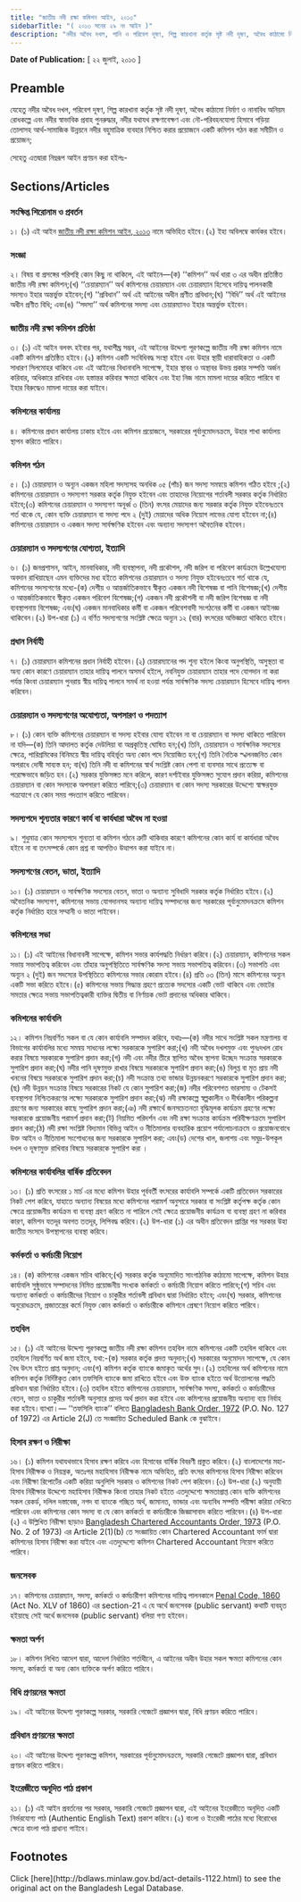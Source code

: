 ```yaml
---
title: "জাতীয় নদী রক্ষা কমিশন আইন, ২০১৩"
sidebarTitle: "( ২০১৩ সনের ২৯ নং আইন )"
description: "নদীর অবৈধ দখল, পানি ও পরিবেশ দূষণ, শিল্প কারখানা কর্তৃক সৃষ্ট নদী দূষণ, অবৈধ কাঠামো নির্মাণ ও নানাবিধ অনিয়ম রোধকল্পে এবং নদীর স্বাভাবিক প্রবাহ পুনরুদ্ধার, নদীর যথাযথ রক্ষণাবেক্ষণ এবং নৌ-পরিবহনযোগ্য হিসাবে গড়িয়া তোলাসহ আর্থ-সামাজিক উন্নয়নে নদীর বহুমাত্রিক ব্যবহার নিশ্চিত করার প্রয়োজনে একটি কমিশন গঠনের উদ্দেশ্যে প্রণীত আইন"
---
```


**Date of Publication:** [ ২২ জুলাই, ২০১৩ ]

## Preamble

যেহেতু নদীর অবৈধ দখল, পরিবেশ দূষণ, শিল্প কারখানা কর্তৃক সৃষ্ট নদী দূষণ, অবৈধ কাঠামো নির্মাণ ও নানাবিধ অনিয়ম রোধকল্পে এবং নদীর স্বাভাবিক প্রবাহ পুনরুদ্ধার, নদীর যথাযথ রক্ষণাবেক্ষণ এবং নৌ-পরিবহনযোগ্য হিসাবে গড়িয়া তোলাসহ আর্থ-সামাজিক উন্নয়নে নদীর বহুমাত্রিক ব্যবহার নিশ্চিত করার প্রয়োজনে একটি কমিশন গঠন করা সমীচীন ও প্রয়োজন;

সেহেতু এতদ্বারা নিম্নরূপ আইন প্রণয়ন করা হইলঃ-

## Sections/Articles

### সংক্ষিপ্ত শিরোনাম ও প্রবর্তন

১। (১) এই আইন [জাতীয় নদী রক্ষা কমিশন আইন, ২০১৩](/laws/act-1122 "জাতীয় নদী রক্ষা কমিশন আইন, ২০১৩") নামে অভিহিত হইবে।(২) ইহা অবিলম্বে কার্যকর হইবে।

### সংজ্ঞা

২। বিষয় বা প্রসঙ্গের পরিপন্থি কোন কিছু না থাকিলে, এই আইনে—(ক) ‘‘কমিশন’’ অর্থ ধারা ৩ এর অধীন প্রতিষ্ঠিত জাতীয় নদী রক্ষা কমিশন;(খ) ‘‘চেয়ারম্যান’’ অর্থ কমিশনের চেয়ারম্যান এবং চেয়ারম্যান হিসেবে দায়িত্ব পালনকারী সদস্যও ইহার অন্তর্ভুক্ত হইবেন;(গ) ‘‘প্রবিধান’’ অর্থ এই আইনের অধীন প্রণীত প্রবিধান;(ঘ) ‘‘বিধি’’ অর্থ এই আইনের অধীন প্রণীত বিধি; এবং(ঙ) ‘‘সদস্য’’ অর্থ কমিশনের সদস্য এবং চেয়ারম্যানও ইহার অন্তর্ভুক্ত হইবেন।

### জাতীয় নদী রক্ষা কমিশন প্রতিষ্ঠা

৩। (১) এই আইন বলবৎ হইবার পর, যথাশীঘ্র সম্ভব, এই আইনের উদ্দেশ্য পূরণকল্পে জাতীয় নদী রক্ষা কমিশন নামে একটি কমিশন প্রতিষ্ঠিত হইবে।(২) কমিশন একটি সংবিধিবদ্ধ সংস্থা হইবে এবং উহার স্থায়ী ধারাবাহিকতা ও একটি সাধারণ সিলমোহর থাকিবে এবং এই আইনের বিধানাবলি সাপেক্ষে, ইহার স্থাবর ও অস্থাবর উভয় প্রকার সম্পত্তি অর্জন করিবার, অধিকারে রাখিবার এবং হস্তান্তর করিবার ক্ষমতা থাকিবে এবং ইহা নিজ নামে মামলা দায়ের করিতে পারিবে বা ইহার বিরুদ্ধেও মামলা দায়ের করা যাইবে।

### কমিশনের কার্যালয়

৪। কমিশনের প্রধান কার্যালয় ঢাকায় হইবে এবং কমিশন প্রয়োজনে, সরকারের পূর্বানুমোদনক্রমে, উহার শাখা কার্যালয় স্থাপন করিতে পারিবে।

### কমিশন গঠন

৫। (১) চেয়ারম্যান ও অন্যূন একজন মহিলা সদস্যসহ অনধিক ০৫ (পাঁচ) জন সদস্য সমন্বয়ে কমিশন গঠিত হইবে ;(২) কমিশনের চেয়ারম্যান ও সদস্যগণ সরকার কর্তৃক নিযুক্ত হইবেন এবং তাহাদের নিয়োগের শর্তাবলী সরকার কর্তৃক নির্ধারিত হইবে;(৩) কমিশনের চেয়ারম্যান ও সদস্যগণ অনূর্ধ্ব ৩ (তিন) বৎসর মেয়াদের জন্য সরকার কর্তৃক নিযুক্ত হইবেনঃতবে শর্ত থাকে যে, কোন ব্যক্তি চেয়ারম্যান বা সদস্য পদে ২ (দুই) মেয়াদের অধিক নিয়োগ লাভের যোগ্য হইবেন না;(৪) কমিশনের চেয়ারম্যান ও একজন সদস্য সার্বক্ষণিক হইবেন এবং অন্যান্য সদস্যগণ অবৈতনিক হইবেন।

### চেয়ারম্যান ও সদস্যগণের যোগ্যতা, ইত্যাদি

৬। (১) জনপ্রশাসন, আইন, মানবাধিকার, নদী ব্যবস্থাপনা, নদী প্রকৌশল, নদী জরিপ বা পরিবেশ কার্যক্রমে উল্লেখযোগ্য অবদান রাখিয়াছেন এমন ব্যক্তিদের মধ্য হইতে কমিশনের চেয়ারম্যান ও সদস্য নিযুক্ত হইবেনঃতবে শর্ত থাকে যে, কমিশনের সদস্যগণের মধ্যে-(ক) দেশীয় ও আন্তর্জাতিকভাবে স্বীকৃত একজন নদী বিশেষজ্ঞ বা পানি বিশেষজ্ঞ;(খ) দেশীয় ও আন্তর্জাতিকভাবে স্বীকৃত একজন পরিবেশ বিশেষজ্ঞ;(গ) একজন নদী প্রকৌশলী বা নদী জরিপ বিশেষজ্ঞ বা নদী ব্যবস্থাপনায় বিশেষজ্ঞ; এবং(ঘ) একজন মানবাধিকার কর্মী বা একজন পরিবেশবাদী সংগঠনের কর্মী বা একজন আইনজ্ঞ থাকিবেন।(২) উপ-ধারা (১) এ বর্ণিত সদস্যগণের সংশ্লিষ্ট ক্ষেত্রে অন্যূন ১২ (বার) বৎসরের অভিজ্ঞতা থাকিতে হইবে।

### প্রধান নির্বাহী

৭। (১) চেয়ারম্যান কমিশনের প্রধান নির্বাহী হইবেন।(২) চেয়ারম্যানের পদ শূন্য হইলে কিংবা অনুপস্থিতি, অসুস্থতা বা অন্য কোন কারণে চেয়ারম্যান তাহার দায়িত্ব পালনে অসমর্থ হইলে, নবনিযুক্ত চেয়ারম্যান তাহার পদে যোগদান না করা পর্যন্ত কিংবা চেয়ারম্যান পুনরায় স্বীয় দায়িত্ব পালনে সমর্থ না হওয়া পর্যন্ত সার্বক্ষণিক সদস্য চেয়ারম্যান হিসেবে দায়িত্ব পালন করিবেন।

### চেয়ারম্যান ও সদস্যগণের অযোগ্যতা, অপসারণ ও পদত্যাগ

৮। (১) কোন ব্যক্তি কমিশনের চেয়ারম্যান বা সদস্য হইবার যোগ্য হইবেন না বা চেয়ারম্যান বা সদস্য থাকিতে পারিবেন না যদি—(ক) তিনি আদালত কর্তৃক দেউলিয়া বা অপ্রকৃতিস্থ ঘোষিত হন;(খ) তিনি, চেয়ারম্যান ও সার্বক্ষনিক সদস্যের ক্ষেত্রে, পারিশ্রমিকের বিনিময়ে স্বীয় দায়িত্ব বহির্ভূত অন্য কোন পদে নিয়োজিত হন;(গ) তিনি নৈতিক স্খলনজনিত কোন অপরাধে দোষী সাব্যস্ত হন; বা(ঘ) তিনি নদী বা কমিশনের স্বার্থ সংশ্লিষ্ট কোন পেশা বা ব্যবসার সাথে প্রত্যেক্ষ বা পরোক্ষভাবে জড়িত হন।(২) সরকার যুক্তিসঙ্গত মনে করিলে, কারণ দর্শাইবার যুক্তিসঙ্গত সুযোগ প্রদান করিয়া, কমিশনের চেয়ারম্যান বা কোন সদস্যকে অপসারণ করিতে পারিবে;(৩) চেয়ারম্যান বা কোন সদস্য সরকারের উদ্দেশ্যে স্বাক্ষরযুক্ত পত্রযোগে যে কোন সময় পদত্যাগ করিতে পারিবেন।

### সদস্যপদে শূন্যতার কারণে কার্য বা কার্যধারা অবৈধ না হওয়া

৯। শুধুমাত্র কোন সদস্যপদে শূন্যতা বা কমিশন গঠনে ত্রুটি থাকিবার কারণে কমিশনের কোন কার্য বা কার্যধারা অবৈধ হইবে না বা তৎসম্পর্কে কোন প্রশ্ন বা আপত্তিও উত্থাপন করা যাইবে না।

### সদস্যগণের বেতন, ভাতা, ইত্যাদি

১০। (১) চেয়ারম্যান ও সার্বক্ষণিক সদস্যের বেতন, ভাতা ও অন্যান্য সুবিধাদি সরকার কর্তৃক নির্ধারিত হইবে।(২) অবৈতনিক সদস্যগণ, কমিশনের সভায় যোগদানসহ অন্যান্য দায়িত্ব সম্পাদনের জন্য সরকারের পূর্বানুমোদনক্রমে কমিশন কর্তৃক নির্ধারিত হারে সম্মানী ও ভাতা পাইবেন।

### কমিশনের সভা

১১। (১) এই আইনের বিধানাবলী সাপেক্ষে, কমিশন সভার কার্যপদ্ধতি নির্ধারণ করিবে।(২) চেয়ারম্যান, কমিশনের সকল সভায় সভাপতিত্ব করিবেন এবং তাঁহার অনুপস্থিতিতে সার্বক্ষণিক সদস্য সভায় সভাপতিত্ব করিবেন।(৩) সভাপতি এবং অন্যূন ২ (দুই) জন সদস্যের উপস্থিতিতে কমিশনের সভার কোরাম হইবে।(৪) প্রতি ০৩ (তিন) মাসে কমিশনের অন্যূন একটি সভা করিতে হইবে।(৫) কমিশনের সভায় সিদ্ধান্ত গ্রহণে প্রত্যেক সদস্যের একটি ভোট থাকিবে এবং ভোটের সমতার ক্ষেত্রে সভায় সভাপতিত্বকারী ব্যক্তির দ্বিতীয় বা নির্ণায়ক ভোট প্রদানের অধিকার থাকিবে।

### কমিশনের কার্যাবলি

১২। কমিশন নিম্নবর্ণিত সকল বা যে কোন কার্যাবলি সম্পাদন করিবে, যথাঃ—(ক) নদীর সাথে সংশ্লিষ্ট সকল মন্ত্রণালয় বা বিভাগের কার্যাবলির মধ্যে সমন্বয় সাধনের লক্ষ্যে সরকারকে সুপারিশ করা;(খ) নদী অবৈধ দখলমুক্ত এবং পুনঃদখল রোধ করার বিষয়ে সরকারকে সুপারিশ প্রদান করা;(গ) নদী এবং নদীর তীরে স্থাপিত অবৈধ স্থাপনা উচ্ছেদ সংক্রান্ত সরকারকে সুপারিশ প্রদান করা;(ঘ) নদীর পানি দূষণমুক্ত রাখার বিষয়ে সরকারকে সুপারিশ প্রদান করা;(ঙ) বিলুপ্ত বা মৃত প্রায় নদী খননের বিষয়ে সরকারকে সুপারিশ প্রদান করা;(চ) নদী সংক্রান্ত তথ্য ভান্ডার উন্নয়নকরণে সরকারকে সুপারিশ প্রদান করা;(ছ) নদী উন্নয়ন সংক্রান্ত বিষয়ে সরকারের নিকট যে কোন সুপারিশ করা;(জ) নদীর পরিবেশগত ভারসাম্য ও টেকসই ব্যবস্থাপনা নিশ্চিতকরণের লক্ষ্যে সরকারকে সুপারিশ প্রদান করা;(ঝ) নদী রক্ষাকল্পে স্বল্পকালীন ও দীর্ঘকালীন পরিকল্পনা গ্রহণের জন্য সরকারের কাছে সুপারিশ প্রদান করা;(ঞ) নদী রক্ষার্থে জনসচেতনতা বৃদ্ধিমূলক কার্যক্রম গ্রহণের লক্ষ্যে সরকারকে প্রয়োজনীয় পরামর্শ প্রদান করা;(ট) নিয়মিত পরিদর্শন এবং নদী রক্ষা সংক্রান্ত কার্যক্রম পরিবীক্ষণক্রমে সুপারিশ প্রদান করা;(ঠ) নদী রক্ষা সংশ্লিষ্ট বিদ্যমান বিভিন্ন আইন ও নীতিমালার ব্যবহারিক প্রয়োগ পর্যালোচনাক্রমে ও প্রয়োজনবোধে উক্ত আইন ও নীতিমালা সংশোধনের জন্য সরকারকে সুপারিশ করা; এবং(ড) দেশের খাল, জলাশয় এবং সমুদ্র-উপকূল দখল ও দূষণমুক্ত রাখিবার বিষয়ে সরকারকে সুপারিশ করা ।

### কমিশনের কার্যাবলির বার্ষিক প্রতিবেদন

১৩। (১) প্রতি বৎসরের ১ মার্চ এর মধ্যে কমিশন উহার পূর্ববর্তী বৎসরের কার্যাবলি সম্পর্কে একটি প্রতিবেদন সরকারের নিকট পেশ করিবে, যাহাতে অন্যান্য বিষয়ের মধ্যে কমিশনের পরামর্শ অনুসারে সরকার বা সংশ্লিষ্ট কর্তৃপক্ষ কর্তৃক কোন ক্ষেত্রে প্রয়োজনীয় কার্যক্রম বা ব্যবস্থা গ্রহণ করিতে না পারিলে সেই ক্ষেত্রে প্রয়োজনীয় কার্যক্রম বা ব্যবস্থা গ্রহণ না করিবার কারণ, কমিশন যতদূর অবগত ততদূর, লিপিবদ্ধ করিবে।(২) উপ-ধারা (১) এর অধীন প্রতিবেদন প্রাপ্তির পর সরকার উহা জাতীয় সংসদে উপস্থাপনের ব্যবস্থা করিবে।

### কর্মকর্তা ও কর্মচারী নিয়োগ

১৪। (ক) কমিশনের একজন সচিব থাকিবে;(খ) সরকার কর্তৃক অনুমোদিত সাংগাঠনিক কাঠামো সাপেক্ষে, কমিশন উহার কার্যাবলি সুষ্ঠুভাবে সম্পাদনের নিমিত্ত প্রয়োজনীয় সংখ্যক কর্মকর্তা ও কর্মচারী নিয়োগ করিতে পারিবে;(গ) সচিব এবং অন্যান্য কর্মকর্তা ও কর্মচারীদের নিয়োগ ও চাকুরীর শর্তাবলী প্রবিধান দ্বারা নির্ধারিত হইবে; এবং(ঘ) সরকার, কমিশনের অনুরোধক্রমে, প্রজাতন্ত্রের কর্মে নিযুক্ত কোন কর্মকর্তা ও কর্মচারীকে কমিশনে প্রেষণে নিয়োগ করিতে পারিবে।

### তহবিল

১৫। (১) এই আইনের উদ্দেশ্য পূরণকল্পে জাতীয় নদী রক্ষা কমিশন তহবিল নামে কমিশনের একটি তহবিল থাকিবে এবং তহবিলে নিম্নবর্ণিত অর্থ জমা হইবে, যথা:-(ক) সরকার কর্তৃক প্রদত্ত অনুদান;(খ) সরকারের অনুমোদন সাপেক্ষে, যে কোন বৈধ উৎস হইতে প্রাপ্ত অনুদান; এবং(গ) কমিশন কর্তৃক ব্যাংকে জমাকৃত অর্থের সুদ।(২) তহবিলের অর্থ কমিশনের নামে কমিশন কর্তৃক নির্দিষ্টকৃত কোন তফসিলি ব্যাংকে জমা রাখিতে হইবে এবং উক্ত ব্যাংক হইতে অর্থ উত্তোলনের পদ্ধতি প্রবিধান দ্বারা নির্ধারিত হইবে।(৩) তহবিল হইতে কমিশনের চেয়ারম্যান, সার্বক্ষণিক সদস্য, কর্মকর্তা ও কর্মচারীদের বেতন, ভাতা ও চাকুরীর শর্তাবলী অনুসারে প্রদেয় অর্থ প্রদান করা হইবে এবং কমিশনের প্রয়োজনীয় অন্যান্য ব্যয় নির্বাহ করা হইবে।ব্যাখ্যা।— ‘‘তফসিলি ব্যাংক’’ বলিতে [Bangladesh Bank Order, 1972](/laws/act-415 "Bangladesh Bank Order, 1972 ") (P.O. No. 127 of 1972) এর Article 2(J) তে সংজ্ঞায়িত Scheduled Bank কে বুঝাইবে।

### হিসাব রক্ষণ ও নিরীক্ষা

১৬। (১) কমিশন যথাযথভাবে হিসাব রক্ষণ করিবে এবং হিসাবের বার্ষিক বিবরণী প্রস্তুত করিবে।(২) বাংলাদেশের মহা-হিসাব নিরীক্ষক ও নিয়ন্ত্রক, অতঃপর মহাহিসাব নিরীক্ষক নামে অভিহিত, প্রতি বৎসর কমিশনের হিসাব নিরীক্ষা করিবেন এবং নিরীক্ষা রিপোর্টের একটি করিয়া অনুলিপি সরকার ও কমিশনের নিকট পেশ করিবেন।(৩) উপ-ধারা (২) অনুযায়ী হিসাব নিরীক্ষার উদ্দেশ্যে মহাহিসাব নিরীক্ষক কিংবা তাহার নিকট হইতে এতদুদ্দেশ্যে ক্ষমতাপ্রাপ্ত কোন ব্যক্তি কমিশনের সকল রেকর্ড, দলিল দস্তাবেজ, নগদ বা ব্যাংকে গচ্ছিত অর্থ, জামানত, ভান্ডার এবং অন্যবিধ সম্পত্তি পরীক্ষা করিয়া দেখিতে পারিবেন এবং কমিশনের কোন সদস্য বা যে কোন কর্মকর্তা বা কর্মচারীকে জিজ্ঞাসাবাদ করিতে পারিবেন।(৪) উপ-ধারা (২) এ উল্লিখিত নিরীক্ষা ছাড়াও [Bangladesh Chartered Accountants Order, 1973](/laws/act-442 "Bangladesh Chartered Accountants Order, 1973 ") (P.O. No. 2 of 1973) এর Article 2(1)(b) তে সংজ্ঞায়িত কোন Chartered Accountant ফার্ম দ্বারা কমিশনের হিসাব নিরীক্ষা করা যাইবে এবং এতদুদ্দেশ্যে কমিশন Chartered Accountant নিয়োগ করিতে পারিবে।

### জনসেবক

১৭। কমিশনের চেয়ারম্যান, সদস্য, কর্মকর্তা ও কর্মচারীগণ কমিশনের দায়িত্ব পালনকালে [Penal Code, 1860](/laws/act-11 "Penal Code, 1860") (Act No. XLV of 1860) এর section-21 এ যে অর্থে জনসেবক (public servant) কথাটি ব্যবহৃত হইয়াছে সেই অর্থে জনসেবক (public servant) বলিয়া গণ্য হইবেন।

### ক্ষমতা অর্পণ

১৮। কমিশন লিখিত আদেশ দ্বারা, আদেশ নির্ধারিত শর্তাধীনে, এ আইনের অধীন উহার সকল ক্ষমতা কমিশনের কোন সদস্য, কর্মকর্তা বা অন্য কোন ব্যক্তিকে অর্পণ করিতে পারিবে।

### বিধি প্রণয়নের ক্ষমতা

১৯। এই আইনের উদ্দেশ্য পূরণকল্পে সরকার, সরকারি গেজেটে প্রজ্ঞাপন দ্বারা, বিধি প্রণয়ন করিতে পারিবে।

### প্রবিধান প্রণয়নের ক্ষমতা

২০। এই আইনের উদ্দেশ্য পূরণকল্পে কমিশন, সরকারের পূর্বানুমোদনক্রমে, সরকারি গেজেটে প্রজ্ঞাপন দ্বারা, প্রবিধান প্রণয়ন করিতে পারিবে।

### ইংরেজীতে অনূদিত পাঠ প্রকাশ

২১। (১) এই আইন প্রবর্তনের পর সরকার, সরকারি গেজেটে প্রজ্ঞাপন দ্বারা, এই আইনের ইংরেজীতে অনূদিত একটি নির্ভরযোগ্য পাঠ (Authentic English Text) প্রকাশ করিবে।(২) বাংলা ও ইংরেজী পাঠের মধ্যে বিরোধের ক্ষেত্রে বাংলা পাঠ প্রাধান্য পাইবে।

## Footnotes

<Note>
  Click [here](http://bdlaws.minlaw.gov.bd/act-details-1122.html) to see the original act on the Bangladesh Legal Database.
</Note>
